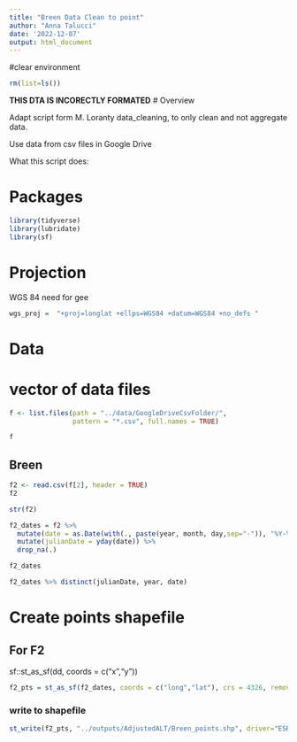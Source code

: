 ```yaml
---
title: "Breen Data Clean to point"
author: "Anna Talucci"
date: '2022-12-07'
output: html_document
---
```


#clear environment
```r
rm(list=ls())
```
**THIS DTA IS INCORECTLY FORMATED**
# Overview

Adapt script form M. Loranty data_cleaning, to only clean and not aggregate data. 

Use data from csv files in Google Drive

What this script does:


# Packages

```r
library(tidyverse)
library(lubridate)
library(sf)
```
# Projection

WGS 84 need for gee
```r
wgs_proj =  "+proj=longlat +ellps=WGS84 +datum=WGS84 +no_defs "
```

# Data

# vector of data files
```r
f <- list.files(path = "../data/GoogleDriveCsvFolder/",
                pattern = "*.csv", full.names = TRUE)
```

```r
f
```



## Breen
```r
f2 <- read.csv(f[2], header = TRUE)
f2
```
```r
str(f2)
```
```r
f2_dates = f2 %>%
  mutate(date = as.Date(with(., paste(year, month, day,sep="-")), "%Y-%m-%d")) %>%
  mutate(julianDate = yday(date)) %>%
  drop_na(.)

f2_dates
```


```r
f2_dates %>% distinct(julianDate, year, date)
```

# Create points shapefile

## For F2
sf::st_as_sf(dd, coords = c("x","y"))
```r
f2_pts = st_as_sf(f2_dates, coords = c("long","lat"), crs = 4326, remove = FALSE)
```


### write to shapefile
```r
st_write(f2_pts, "../outputs/AdjustedALT/Breen_points.shp", driver="ESRI Shapefile")
```